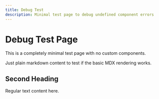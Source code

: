 ```yaml
---
title: Debug Test
description: Minimal test page to debug undefined component errors
---
```


# Debug Test Page

This is a completely minimal test page with no custom components.

Just plain markdown content to test if the basic MDX rendering works.

## Second Heading

Regular text content here.